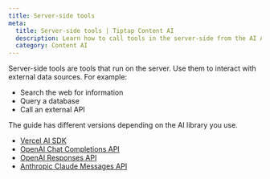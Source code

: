 ```yaml
---
title: Server-side tools
meta:
  title: Server-side tools | Tiptap Content AI
  description: Learn how to call tools in the server-side from the AI Agent.
  category: Content AI
---
```


Server-side tools are tools that run on the server. Use them to interact with external data sources. For example:

- Search the web for information
- Query a database
- Call an external API

The guide has different versions depending on the AI library you use.

- [Vercel AI SDK](/content-ai/capabilities/agent/custom-llms/server-side-tools/vercel-ai-sdk)
- [OpenAI Chat Completions API](/content-ai/capabilities/agent/custom-llms/server-side-tools/openai-chat-completions)
- [OpenAI Responses API](/content-ai/capabilities/agent/custom-llms/server-side-tools/openai-responses)
- [Anthropic Claude Messages API](/content-ai/capabilities/agent/custom-llms/server-side-tools/anthropic-messages)
